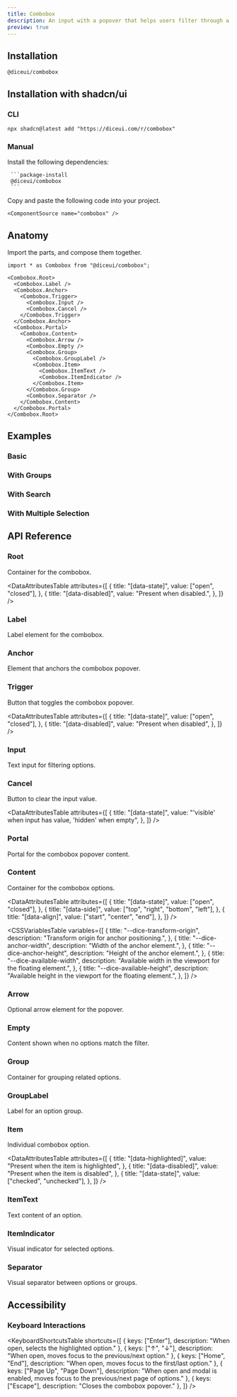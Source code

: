```yaml
---
title: Combobox
description: An input with a popover that helps users filter through a list of options.
preview: true
---
```


<ComponentTabs name="combobox-demo" />

## Installation

```package-install
@diceui/combobox
```

## Installation with shadcn/ui

### CLI

```package-install
npx shadcn@latest add "https://diceui.com/r/combobox"
```

### Manual

<Steps>
  <Step>
     Install the following dependencies:

     ```package-install
     @diceui/combobox
     ```
  </Step>
  <Step>
    Copy and paste the following code into your project.

    <ComponentSource name="combobox" />
  </Step>
</Steps>

## Anatomy

Import the parts, and compose them together.

```tsx
import * as Combobox from "@diceui/combobox";

<Combobox.Root>
  <Combobox.Label />
  <Combobox.Anchor>
    <Combobox.Trigger>
      <Combobox.Input />
      <Combobox.Cancel />
    </Combobox.Trigger>
  </Combobox.Anchor>
  <Combobox.Portal>
    <Combobox.Content>
      <Combobox.Arrow />
      <Combobox.Empty />
      <Combobox.Group>
        <Combobox.GroupLabel />
        <Combobox.Item>
          <Combobox.ItemText />
          <Combobox.ItemIndicator />
        </Combobox.Item>
      </Combobox.Group>
      <Combobox.Separator />
    </Combobox.Content>
  </Combobox.Portal>
</Combobox.Root>
```

## Examples

### Basic

<ComponentTabs name="combobox-basic-demo" />

### With Groups

<ComponentTabs name="combobox-groups-demo" />

### With Search

<ComponentTabs name="combobox-search-demo" />

### With Multiple Selection

<ComponentTabs name="combobox-multiple-demo" />

## API Reference

### Root

Container for the combobox.

<AutoTypeTable
  path="./types/docs/combobox.ts"
  name="RootProps"
/>

<DataAttributesTable
  attributes={[
    {
      title: "[data-state]",
      value: ["open", "closed"],
    },
    {
      title: "[data-disabled]",
      value: "Present when disabled.",
    },
  ]}
/>

### Label

Label element for the combobox.

<AutoTypeTable
  path="./types/docs/combobox.ts"
  name="LabelProps"
/>

### Anchor

Element that anchors the combobox popover.

<AutoTypeTable
  path="./types/docs/combobox.ts"
  name="AnchorProps"
/>

### Trigger

Button that toggles the combobox popover.

<AutoTypeTable
  path="./types/docs/combobox.ts"
  name="TriggerProps"
/>

<DataAttributesTable
  attributes={[
    {
      title: "[data-state]",
      value: ["open", "closed"],
    },
    {
      title: "[data-disabled]",
      value: "Present when disabled",
    },
  ]}
/>

### Input

Text input for filtering options.

<AutoTypeTable
  path="./types/docs/combobox.ts"
  name="InputProps"
/>

### Cancel

Button to clear the input value.

<AutoTypeTable
  path="./types/docs/combobox.ts"
  name="CancelProps"
/>

<DataAttributesTable
  attributes={[
    {
      title: "[data-state]",
      value: "'visible' when input has value, 'hidden' when empty",
    },
  ]}
/>

### Portal

Portal for the combobox popover content.

<AutoTypeTable
  path="./types/docs/combobox.ts"
  name="PortalProps"
/>

### Content

Container for the combobox options.

<AutoTypeTable
  path="./types/docs/combobox.ts"
  name="ContentProps"
/>

<DataAttributesTable
  attributes={[
    {
      title: "[data-state]",
      value: ["open", "closed"],
    },
    {
      title: "[data-side]",
      value: ["top", "right", "bottom", "left"],
    },
    {
      title: "[data-align]",
      value: ["start", "center", "end"],
    },
  ]}
/>

<CSSVariablesTable
  variables={[
    {
      title: "--dice-transform-origin",
      description: "Transform origin for anchor positioning.",
    },
    {
      title: "--dice-anchor-width",
      description: "Width of the anchor element.",
    },
    {
      title: "--dice-anchor-height",
      description: "Height of the anchor element.",
    },
    {
      title: "--dice-available-width",
      description: "Available width in the viewport for the floating element.",
    },
    {
      title: "--dice-available-height",
      description: "Available height in the viewport for the floating element.",
    },
  ]}
/>

### Arrow

Optional arrow element for the popover.

<AutoTypeTable
  path="./types/docs/combobox.ts"
  name="ArrowProps"
/>

### Empty

Content shown when no options match the filter.

<AutoTypeTable
  path="./types/docs/combobox.ts"
  name="EmptyProps"
/>

### Group

Container for grouping related options.

<AutoTypeTable
  path="./types/docs/combobox.ts"
  name="GroupProps"
/>

### GroupLabel

Label for an option group.

<AutoTypeTable
  path="./types/docs/combobox.ts"
  name="GroupLabelProps"
/>

### Item

Individual combobox option.

<AutoTypeTable
  path="./types/docs/combobox.ts"
  name="ItemProps"
/>

<DataAttributesTable
  attributes={[
    {
      title: "[data-highlighted]",
      value: "Present when the item is highlighted",
    },
    {
      title: "[data-disabled]",
      value: "Present when the item is disabled",
    },
    {
      title: "[data-state]",
      value: ["checked", "unchecked"],
    },
  ]}
/>

### ItemText

Text content of an option.

<AutoTypeTable
  path="./types/docs/combobox.ts"
  name="ItemTextProps"
/>

### ItemIndicator

Visual indicator for selected options.

<AutoTypeTable
  path="./types/docs/combobox.ts"
  name="ItemIndicatorProps"
/>

### Separator

Visual separator between options or groups.

<AutoTypeTable
  path="./types/docs/combobox.ts"
  name="SeparatorProps"
/>

## Accessibility

### Keyboard Interactions

<KeyboardShortcutsTable
  shortcuts={[
    {
      keys: ["Enter"],
      description: "When open, selects the highlighted option."
    },
    {
      keys: ["↑", "↓"],
      description: "When open, moves focus to the previous/next option."
    },
    {
      keys: ["Home", "End"],
      description: "When open, moves focus to the first/last option."
    },
    {
      keys: ["Page Up", "Page Down"],
      description: "When open and modal is enabled, moves focus to the previous/next page of options."
    },
    {
      keys: ["Escape"],
      description: "Closes the combobox popover."
    },
  ]}
/> 